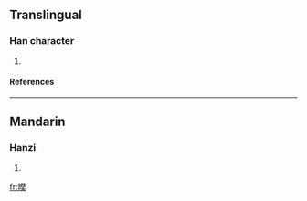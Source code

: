==Translingual==
===Han character===
{{Han char|rn=72|rad=日|as=11|sn=15|four=6403<sub>4</sub>|canj=日廿日大 (ATAK)}}
# {{defn|Han|sort=日11}}
====References====
{{Han ref|kx=0499.220|dkj=14129|dj=0868.280|hdz=21532.110|uh=66AF|ud=26287|bh=E5C9|bd=58825}}

----
==Mandarin==
===Hanzi===
{{cmn-hanzi|pin=[[mò]] (mo4)|wg=mo<sup>4</sup>}}
# {{defn|Mandarin}}

[[fr:暯]]